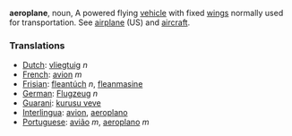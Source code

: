 '''aeroplane''', noun, A powered flying [[vehicle]] with fixed [[wing]]s normally used for transportation. See [[airplane]] (US) and [[aircraft]].


===Translations===
*[[Dutch]]: [[vliegtuig]] ''n''
*[[French]]: [[avion]] ''m''
*[[Frisian]]: [[fleantúch]] ''n'', [[fleanmasine]]
*[[German]]: [[Flugzeug]] ''n''
*[[Guarani]]: [[kurusu veve]]
*[[Interlingua]]: [[avion]], [[aeroplano]]
*[[Portuguese]]: [[avião]] ''m'', [[aeroplano]] ''m''